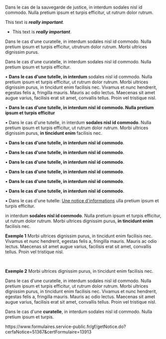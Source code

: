 

Dans le cas de la sauvegarde de justice, in interdum sodales nisl id commodo.
Nulla pretium ipsum et turpis efficitur, ut rutrum dolor rutrum.

This text is **_really important_**.

- This text is **_really important_**.

Dans le cas d'une curatelle, in interdum sodales nisl
id commodo. Nulla pretium ipsum et turpis efficitur,
utrutrum dolor rutrum. Morbi ultrices dignissim purus.

Dans le cas d'une curatelle, in interdum sodales nisl
id commodo. Nulla pretium ipsum et turpis efficitur.

• **Dans le cas d'une tutelle, in interdum** sodales nisl id commodo.
Nulla pretium ipsum et turpis efficitur, ut rutrum dolor rutrum.
Morbi ultrices dignissim purus, in tincidunt enim facilisis nec. Vivamus et nunc hendrerit, egestas felis a, fringilla mauris. Mauris ac odio lectus. Maecenas sit amet augue varius, facilisis erat sit amet, convallis tellus. Proin vel tristique nisl.

• **Dans le cas d'une tutelle, in interdum nisl id commodo. Nulla pretium ipsum et turpis efficitur**

• Dans le cas d'une tutelle, in interdum **sodales nisl id commodo**. Nulla pretium ipsum et turpis efficitur, ut rutrum dolor rutrum.
Morbi ultrices dignissim purus, **in tincidunt enim** facilisis nec.

• **Dans le cas d'une tutelle, in interdum nisl id commodo**.

• **Dans le cas d'une tutelle, in interdum nisl id commodo**.

• **Dans le cas d'une tutelle, in interdum nisl id commodo**.

<List>

• **Dans le cas d'une tutelle, in interdum nisl id commodo**.

• **Dans le cas d'une tutelle, in interdum nisl id commodo**.

• **Dans le cas d'une tutelle, in interdum nisl id commodo**.

</List>

• Dans le cas d'une tutelle: <ExternalLink>[Une notice d'informations](https://wikipedia.org "Lien vers notice d'informations")</ExternalLink> ulla pretium ipsum et turpis efficitur.

in interdum **sodales nisl id commodo**. Nulla pretium ipsum et turpis efficitur, ut rutrum dolor rutrum.
Morbi ultrices dignissim purus, **in tincidunt enim** facilisis nec.

**Exemple 1** Morbi ultrices dignissim purus, in tincidunt enim facilisis nec. Vivamus et nunc hendrerit, egestas felis a, fringilla mauris. Mauris ac odio lectus. Maecenas sit amet augue varius, facilisis erat sit amet, convallis tellus. Proin vel tristique nisl.

<br />

**Exemple 2** Morbi ultrices dignissim purus, in tincidunt enim facilisis nec.

<Paragraph>

Dans le cas d'une curatelle, in interdum sodales nisl id commodo. Nulla pretium ipsum et turpis
efficitur, ut rutrum dolor rutrum. Morbi ultrices dignissim purus, in tincidunt enim facilisis
nec. Vivamus et nunc hendrerit, egestas felis a, fringilla mauris. Mauris ac odio lectus. Maecenas sit amet augue varius, facilisis erat sit amet, convallis tellus. Proin vel tristique nisl.

</Paragraph>

Dans le cas d'une **curatelle**, in interdum sodales nisl id commodo. Nulla pretium ipsum et turpis.

<ExternalFormLink>
  https://www.formulaires.service-public.fr/gf/getNotice.do?cerfaNotice=51367&certFormulaire=13913
</ExternalFormLink>

